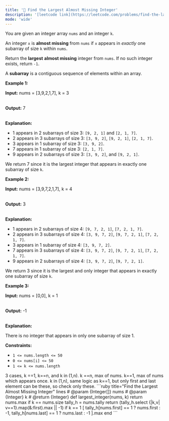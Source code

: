 ```yaml
---
title: '🧩 Find the Largest Almost Missing Integer'
description: '[leetcode link](https://leetcode.com/problems/find-the-largest-almost-missing-integer/description/)'
mode: 'wide'
---
```

<Tabs>
  <Tab title="Question" icon="circle-question" iconType="regular">
    <Card>
      <p>You are given an integer array <code>nums</code> and an integer <code>k</code>.</p>  <p>An integer <code>x</code> is <strong>almost missing</strong> from <code>nums</code> if <code>x</code> appears in <em>exactly</em> one subarray of size <code>k</code> within <code>nums</code>.</p>  <p>Return the <b>largest</b> <strong>almost missing</strong> integer from <code>nums</code>. If no such integer exists, return <code>-1</code>.</p> A <strong>subarray</strong> is a contiguous sequence of elements within an array.  <p><strong class="example">Example 1:</strong></p>  <div class="example-block"> <p><strong>Input:</strong> <span class="example-io">nums = [3,9,2,1,7], k = 3</span></p>  <p><br/> <strong>Output:</strong> <span class="example-io">7</span></p>  <p><br/> <strong>Explanation:</strong></p>  <ul>  <li>1 appears in 2 subarrays of size 3: <code>[9, 2, 1]</code> and <code>[2, 1, 7]</code>.</li>  <li>2 appears in 3 subarrays of size 3: <code>[3, 9, 2]</code>, <code>[9, 2, 1]</code>, <code>[2, 1, 7]</code>.</li>  <li index="2">3 appears in 1 subarray of size 3: <code>[3, 9, 2]</code>.</li>  <li index="3">7 appears in 1 subarray of size 3: <code>[2, 1, 7]</code>.</li>  <li index="4">9 appears in 2 subarrays of size 3: <code>[3, 9, 2]</code>, and <code>[9, 2, 1]</code>.</li> </ul>  <p>We return 7 since it is the largest integer that appears in exactly one subarray of size <code>k</code>.</p> </div>  <p><strong class="example">Example 2:</strong></p>  <div class="example-block"> <p><strong>Input:</strong> <span class="example-io">nums = [3,9,7,2,1,7], k = 4</span></p>  <p><br/> <strong>Output:</strong> <span class="example-io">3</span></p>  <p><br/> <strong>Explanation:</strong></p>  <ul>  <li>1 appears in 2 subarrays of size 4: <code>[9, 7, 2, 1]</code>, <code>[7, 2, 1, 7]</code>.</li>  <li>2 appears in 3 subarrays of size 4: <code>[3, 9, 7, 2]</code>, <code>[9, 7, 2, 1]</code>, <code>[7, 2, 1, 7]</code>.</li>  <li>3 appears in 1 subarray of size 4: <code>[3, 9, 7, 2]</code>.</li>  <li>7 appears in 3 subarrays of size 4: <code>[3, 9, 7, 2]</code>, <code>[9, 7, 2, 1]</code>, <code>[7, 2, 1, 7]</code>.</li>  <li>9 appears in 2 subarrays of size 4: <code>[3, 9, 7, 2]</code>, <code>[9, 7, 2, 1]</code>.</li> </ul>  <p>We return 3 since it is the largest and only integer that appears in exactly one subarray of size <code>k</code>.</p> </div>  <p><strong class="example">Example 3:</strong></p>  <div class="example-block"> <p><strong>Input:</strong> <span class="example-io">nums = [0,0], k = 1</span></p>  <p><br/> <strong>Output:</strong> <span class="example-io">-1</span></p>  <p><br/> <strong>Explanation:</strong></p>  <p>There is no integer that appears in only one subarray of size 1.</p> </div>   <p><strong>Constraints:</strong></p>  <ul>  <li><code>1 &lt;= nums.length &lt;= 50</code></li>  <li><code>0 &lt;= nums[i] &lt;= 50</code></li>  <li><code>1 &lt;= k &lt;= nums.length</code></li> </ul> 
    </Card>
  </Tab>
  <Tab title="Solution" icon="lightbulb" iconType="regular" >
    <Card>
      3 cases, k ==1, k==n, and k in (1,n). k ==n, max of nums. k==1, max of nums which appears once. k in (1,n), same logic as k==1, but only first and last element can be these, so check only these.
    </Card>
  <Expandable title="code">
    <CodeGroup dropdown>
```ruby title="Find the Largest Almost Missing Integer" lines
# @param {Integer[]} nums
# @param {Integer} k
# @return {Integer}
def largest_integer(nums, k)
  return nums.max if k == nums.size
  tally_h = nums.tally
  return (tally_h.select {|k,v| v==1}.map(&:first).max || -1) if k == 1
  [
    tally_h[nums.first] == 1 ? nums.first : -1,
    tally_h[nums.last] == 1 ? nums.last : -1
  ].max
end
```
    </CodeGroup>
  </Expandable>
  </Tab>
</Tabs>